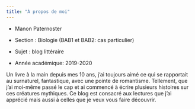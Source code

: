 ```yaml
---
title: "À propos de moi"
---
```

+ Manon Paternoster 

+ Section : Biologie (BAB1 et BAB2: cas particulier)

+ Sujet : blog littéraire

+ Année académique: 2019-2020

Un livre à la main depuis mes 10 ans, j’ai toujours aimé ce qui se rapportait au surnaturel, fantastique, avec une pointe de romantisme. Tellement, que j’ai moi-même passé le cap et ai commencé à écrire plusieurs histoires sur ces créatures mythiques. Ce blog est consacré aux lectures que j’ai apprécié mais aussi à celles que je veux vous faire découvrir.
